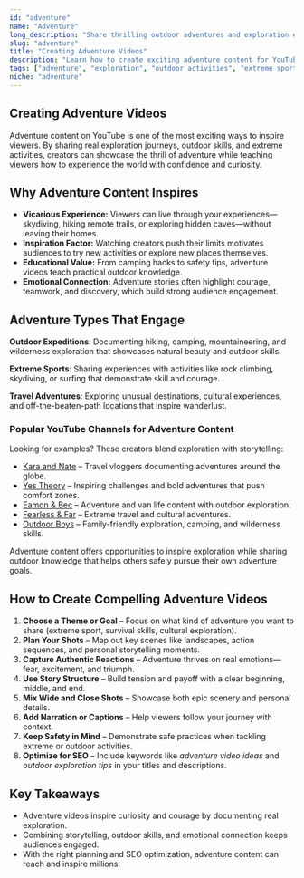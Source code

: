 ```yaml
---
id: "adventure"
name: "Adventure"
long_description: "Share thrilling outdoor adventures and exploration experiences that inspire viewers to explore the world around them with confidence and curiosity."
slug: "adventure"
title: "Creating Adventure Videos"
description: "Learn how to create exciting adventure content for YouTube—covering exploration, outdoor skills, and extreme activities."
tags: ["adventure", "exploration", "outdoor activities", "extreme sports", "travel vlogs", "adventure video ideas", "outdoor storytelling"]
niche: "adventure"
---
```


## Creating Adventure Videos

Adventure content on YouTube is one of the most exciting ways to inspire viewers. By sharing real exploration journeys, outdoor skills, and extreme activities, creators can showcase the thrill of adventure while teaching viewers how to experience the world with confidence and curiosity.

## Why Adventure Content Inspires

- **Vicarious Experience:** Viewers can live through your experiences—skydiving, hiking remote trails, or exploring hidden caves—without leaving their homes.  
- **Inspiration Factor:** Watching creators push their limits motivates audiences to try new activities or explore new places themselves.  
- **Educational Value:** From camping hacks to safety tips, adventure videos teach practical outdoor knowledge.  
- **Emotional Connection:** Adventure stories often highlight courage, teamwork, and discovery, which build strong audience engagement.  

## Adventure Types That Engage

**Outdoor Expeditions**: Documenting hiking, camping, mountaineering, and wilderness exploration that showcases natural beauty and outdoor skills.

**Extreme Sports**: Sharing experiences with activities like rock climbing, skydiving, or surfing that demonstrate skill and courage.

**Travel Adventures**: Exploring unusual destinations, cultural experiences, and off-the-beaten-path locations that inspire wanderlust.

### Popular YouTube Channels for Adventure Content

Looking for examples? These creators blend exploration with storytelling:  
- [Kara and Nate](https://www.youtube.com/@karaandnate) – Travel vloggers documenting adventures around the globe.  
- [Yes Theory](https://www.youtube.com/@YesTheory) – Inspiring challenges and bold adventures that push comfort zones.  
- [Eamon & Bec](https://www.youtube.com/@eamonandbec) – Adventure and van life content with outdoor exploration.  
- [Fearless & Far](https://www.youtube.com/@FearlessandFar) – Extreme travel and cultural adventures.  
- [Outdoor Boys](https://www.youtube.com/@OutdoorBoys) – Family-friendly exploration, camping, and wilderness skills.  

Adventure content offers opportunities to inspire exploration while sharing outdoor knowledge that helps others safely pursue their own adventure goals.

## How to Create Compelling Adventure Videos

1. **Choose a Theme or Goal** – Focus on what kind of adventure you want to share (extreme sport, survival skills, cultural exploration).  
2. **Plan Your Shots** – Map out key scenes like landscapes, action sequences, and personal storytelling moments.  
3. **Capture Authentic Reactions** – Adventure thrives on real emotions—fear, excitement, and triumph.  
4. **Use Story Structure** – Build tension and payoff with a clear beginning, middle, and end.  
5. **Mix Wide and Close Shots** – Showcase both epic scenery and personal details.  
6. **Add Narration or Captions** – Help viewers follow your journey with context.  
7. **Keep Safety in Mind** – Demonstrate safe practices when tackling extreme or outdoor activities.  
8. **Optimize for SEO** – Include keywords like *adventure video ideas* and *outdoor exploration tips* in your titles and descriptions.  

## Key Takeaways

- Adventure videos inspire curiosity and courage by documenting real exploration.  
- Combining storytelling, outdoor skills, and emotional connection keeps audiences engaged.  
- With the right planning and SEO optimization, adventure content can reach and inspire millions.  
